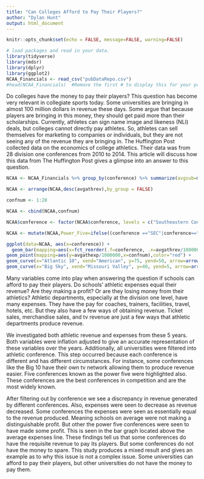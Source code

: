 ```yaml
---
title: "Can Colleges Afford to Pay Their Players?"
author: "Dylan Hunt"
output: html_document
---
```


```r
knitr::opts_chunk$set(echo = FALSE, message=FALSE, warning=FALSE)
```

```r
# load packages and read in your data. 
library(tidyverse)
library(mdsr)
library(dplyr)
library(ggplot2)
NCAA_Financials <- read_csv("pubDataRepo.csv")
#head(NCAA_Financials)  #Remove the first # to display this for your proposal. Don't display in your final report. 
```

  Do colleges have the money to pay their players? This question has become very relevant in collegiate sports today. Some universities are bringing in almost 100 million dollars in revenue these days. Some argue that because players are bringing in this money, they should get paid more than their scholarships. Currently, athletes can sign name image and likeness (NLI) deals, but colleges cannot directly pay athletes. So, athletes can sell themselves for marketing to companies or individuals, but they are not seeing any of the revenue they are bringing in. The Huffington Post collected data on the economics of college athletics. Their data was from 28 division one conferences from 2010 to 2014. This article will discuss how this data from The Huffington Post gives a glimpse into an answer to this question.

```r
NCAA <- NCAA_Financials %>% group_by(conference) %>% summarize(avgsub=mean(inflation_adjusted_subsidy),avgendow=mean(inflation_adjusted_endowments), avgathexp=mean(inflation_adjusted_athletic_expenses),avgticket=mean(ticket_sales),avgathrev=mean(inflation_adjusted_athletic_revenues), avgnetrev=mean(inflation_adjusted_net_revenue), avgenroll=mean(full_time_enrollment))

NCAA <- arrange(NCAA,desc(avgathrev),by_group = FALSE)

confnum <- 1:28

NCAA <- cbind(NCAA,confnum)

NCAA$conference <- factor(NCAA$conference, levels = c("Southeastern Conference","Big Ten Conference", "Big 12 Conference","Atlantic Coast Conference","Pacific-12 Conference","American Athletic Conference","Mountain West Conference","Mid-American Conference","Conference USA","Atlantic 10 Conference","Big West Conference","Colonial Athletic Association","America East Conference","Missouri Valley Conference","Sun Belt Conference","Western Athletic Conference","Big Sky Conference","Northeast Conference","Southern Conference","Independent","The Summit League","Horizon League","Ohio Valley Conference","Southland Conference","Atlantic Sun Conference","Big South Conference","Mid-Eastern Athletic Conference","Southwestern Athletic Conference"), labels= c("SEC","Big 10","Big 12","ACC","Pac-12","American","Mountain West","Mid-American","Conference USA","Atlantic 10","Big West","Colonial","America East","Missouri Valley","Sun Belt","Western","Big Sky","Northeast","Southern","Independent","Summit League","Horizon","Ohio Valley","Southland","Atlantic Sun","Big South","Mid-Eastern","Southwestern"))

NCAA <- mutate(NCAA,Power_Five=ifelse((conference =="SEC"|conference=="Big 10"|conference=="Big 12"|conference=="ACC"|conference=="Pac-12"),T,F))

ggplot(data=NCAA, aes(x=conference)) +
  geom_bar(mapping=aes(x=fct_reorder(.f=conference, .x=avgathrev/1000000, .desc=TRUE), y=avgathrev/1000000, fill=Power_Five), stat = "identity") + xlab("Conference") + ylab("Millions of Dollars") + ggtitle("Different Conferences Average Revenue vs. Average Expenses") + theme(axis.text.x = element_text(angle = 90),legend.position = "none") + scale_fill_manual(values = c('#00FF00', '#009900')) + geom_line(mapping=aes(y=avgathexp/1000000,x=confnum),color="red", size=2) +
geom_point(mapping=aes(y=avgathexp/1000000,x=confnum),color="red") +
geom_curve(x="Atlantic 10", xend="American", y=75, yend=50, arrow=arrow(length=unit(0.3, "cm")), curvature=0.5, color="#993300") + geom_text(x="America East",y=75,label="Average Expences", color="#993300") + geom_curve(x="Pac-12", xend="Big 12", y=93, yend=95, arrow=arrow(length=unit(0.3, "cm")), curvature=0.5,color="#009900") + geom_text(x="Mountain West",y=90, label="Power 5 Conferences", color="#009900") +
geom_curve(x="Big Sky", xend="Missouri Valley", y=40, yend=5, arrow=arrow(length=unit(0.3, "cm")), curvature=0.5,color="#003300") + geom_text(x="Independent",y=40, label="Average Revenue", color="#003300")
```

Many variables come into play when answering the question if schools can afford to pay their players. Do schools’ athletic expenses equal their revenue? Are they making a profit? Or are they losing money from their athletics? Athletic departments, especially at the division one level, have many expenses. They have the pay for coaches, trainers, facilities, travel, hotels, etc. But they also have a few ways of obtaining revenue. Ticket sales, merchandise sales, and tv revenue are just a few ways that athletic departments produce revenue. 

We investigated both athletic revenue and expenses from these 5 years. Both variables were inflation adjusted to give an accurate representation of these variables over the years. Additionally, all universities were filtered into athletic conference. This step occurred because each conference is different and has different circumstances. For instance, some conferences like the Big 10 have their own tv network allowing them to produce revenue easier. Five conferences known as the power five were highlighted also. These conferences are the best conferences in competition and are the most widely known. 

After filtering out by conference we see a discrepancy in revenue generated by different conferences. Also, expenses were seen to decrease as revenue decreased. Some conferences the expenses were seen as essentially equal to the revenue produced. Meaning schools on average were not making a distinguishable profit. But other the power five conferences were seen to have made some profit. This is seen in the bar graph located above the average expenses line. These findings tell us that some conferences do have the requisite revenue to pay its players. But some conferences do not have the money to spare. This study produces a mixed result and gives an example as to why this issue is not a complex issue. Some universities can afford to pay their players, but other universities do not have the money to pay them.

